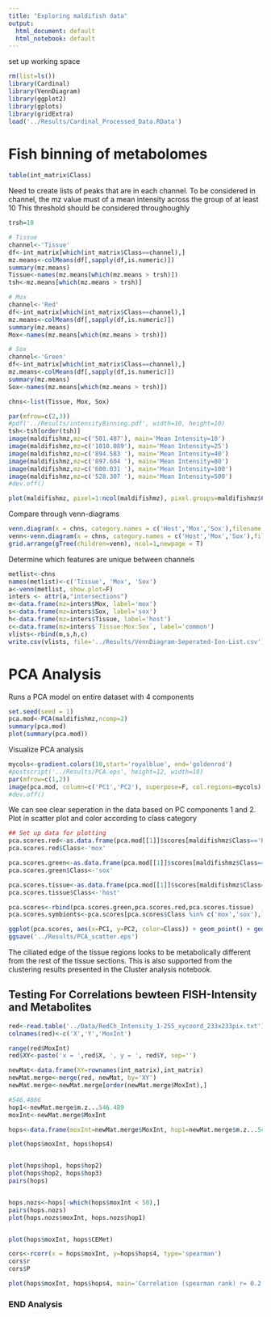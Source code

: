 ```yaml
---
title: "Exploring maldifish data"
output:
  html_document: default
  html_notebook: default
---
```


set up working space

```r
rm(list=ls())
library(Cardinal)
library(VennDiagram)
library(ggplot2)
library(gplots)
library(gridExtra)
load('../Results/Cardinal_Processed_Data.RData')
```


# Fish binning of metabolomes


```r
table(int_matrix$Class)
```

Need to create lists of peaks that are in each channel. To be considered in channel, the mz value must of a mean intensity across the group of at least 10 
This threshold should be considered throughoughly 

```r
trsh=10

# Tissue
channel<-'Tissue'
df<-int_matrix[which(int_matrix$Class==channel),]
mz.means<-colMeans(df[,sapply(df,is.numeric)])
summary(mz.means)
Tissue<-names(mz.means[which(mz.means > trsh)])
tsh<-mz.means[which(mz.means > trsh)]

# Mox
channel<-'Red'
df<-int_matrix[which(int_matrix$Class==channel),]
mz.means<-colMeans(df[,sapply(df,is.numeric)])
summary(mz.means)
Mox<-names(mz.means[which(mz.means > trsh)])

# Sox
channel<-'Green'
df<-int_matrix[which(int_matrix$Class==channel),]
mz.means<-colMeans(df[,sapply(df,is.numeric)])
summary(mz.means)
Sox<-names(mz.means[which(mz.means > trsh)])

chns<-list(Tissue, Mox, Sox)
```


```r
par(mfrow=c(2,3))
#pdf('../Results/intensityBinning.pdf', width=10, height=10)
tsh<-tsh[order(tsh)]
image(maldifishmz,mz=c('501.487'), main='Mean Intensity=10')
image(maldifishmz,mz=c('1010.089'), main='Mean Intensity=25')
image(maldifishmz,mz=c('894.583 '), main='Mean Intensity=40')
image(maldifishmz,mz=c('897.604 '), main='Mean Intensity=80')
image(maldifishmz,mz=c('600.031 '), main='Mean Intensity=100')
image(maldifishmz,mz=c('528.307 '), main='Mean Intensity=500')
#dev.off()

plot(maldifishmz, pixel=1:ncol(maldifishmz), pixel.groups=maldifishmz$Class, superpose=T, key=T, col=c('skyblue', 'lightcoral','mediumseagreen'))

```



Compare through venn-diagrams

```r
venn.diagram(x = chns, category.names = c('Host','Mox','Sox'),filename = '../Results/FishBinned_Metabolome.eps', fill=c('skyblue', 'lightcoral','mediumseagreen'))
venn<-venn.diagram(x = chns, category.names = c('Host','Mox','Sox'),filename = NULL, fill=c('skyblue', 'lightcoral','mediumseagreen'))
grid.arrange(gTree(children=venn), ncol=1,newpage = T)
```

Determine which features are unique between channels 

```r
metlist<-chns
names(metlist)<-c('Tissue', 'Mox', 'Sox')
a<-venn(metlist, show.plot=F)
inters <- attr(a,"intersections")
m<-data.frame(mz=inters$Mox, label='mox')
s<-data.frame(mz=inters$Sox, label='sox')
h<-data.frame(mz=inters$Tissue, label='host')
c<-data.frame(mz=inters$`Tissue:Mox:Sox`, label='common')
vlists<-rbind(m,s,h,c)
write.csv(vlists, file='../Results/VennDiagram-Seperated-Ion-List.csv')
```

# PCA Analysis

Runs a PCA model on entire dataset with 4 components 
```r
set.seed(seed = 1)
pca.mod<-PCA(maldifishmz,ncomp=2)
summary(pca.mod)
plot(summary(pca.mod))
```


Visualize PCA analysis 

```r
mycols<-gradient.colors(10,start='royalblue', end='goldenrod')
#postscript('../Results/PCA.eps', height=12, width=18)
par(mfrow=c(1,2))
image(pca.mod, column=c('PC1','PC2'), superpose=F, col.regions=mycols)
#dev.off()
```


We can see clear seperation in the data based on PC components 1 and 2. Plot in scatter plot and color according to class category

```r
## Set up data for plotting
pca.scores.red<-as.data.frame(pca.mod[[1]]$scores[maldifishmz$Class=='Red',])
pca.scores.red$Class<-'mox'

pca.scores.green<-as.data.frame(pca.mod[[1]]$scores[maldifishmz$Class=='Green',])
pca.scores.green$Class<-'sox'

pca.scores.tissue<-as.data.frame(pca.mod[[1]]$scores[maldifishmz$Class=='Tissue',])
pca.scores.tissue$Class<-'host'

pca.scores<-rbind(pca.scores.green,pca.scores.red,pca.scores.tissue)
pca.scores.symbionts<-pca.scores[pca.scores$Class %in% c('mox','sox'),]

ggplot(pca.scores, aes(x=PC1, y=PC2, color=Class)) + geom_point() + geom_point(data=pca.scores.symbionts,aes( x=PC1, y=PC2, color=Class)) + theme_bw() + scale_color_manual(values=c('skyblue', 'lightcoral','mediumseagreen'))
ggsave('../Results/PCA_scatter.eps')
```


The ciliated edge of the tissue regions looks to be metabolically different from the rest of the tissue sections. This is also supported from the clustering results presented in the Cluster analysis notebook.


## Testing For Correlations bewteen FISH-Intensity and Metabolites 

```r
red<-read.table('../Data/RedCh_Intensity_1-255_xycoord_233x233pix.txt')
colnames(red)<-c('X','Y','MoxInt')

range(red$MoxInt)
red$XY<-paste('x = ',red$X, ', y = ', red$Y, sep='')

newMat<-data.frame(XY=rownames(int_matrix),int_matrix)
newMat.merge<-merge(red, newMat, by='XY')
newMat.merge<-newMat.merge[order(newMat.merge$MoxInt),]

#546.4886
hop1<-newMat.merge$m.z...546.489
moxInt<-newMat.merge$MoxInt

hops<-data.frame(moxInt=newMat.merge$MoxInt, hop1=newMat.merge$m.z...546.489, hop2=newMat.merge$m.z...547.473, hop3=newMat.merge$m.z...562.483, CEMet=newMat.merge$m.z...482.361, hops4=newMat.merge$m.z...546.489)

plot(hops$moxInt, hops$hops4)


plot(hops$hop1, hops$hop2)
plot(hops$hop2, hops$hop3)
pairs(hops)


hops.nozs<-hops[-which(hops$moxInt < 50),]
pairs(hops.nozs)
plot(hops.nozs$moxInt, hops.nozs$hop1)


plot(hops$moxInt, hops$CEMet)

cors<-rcorr(x = hops$moxInt, y=hops$hops4, type='spearman')
cors$r
cors$P

plot(hops$moxInt, hops$hops4, main='Correlation (spearman rank) r= 0.2, p < 0.05', xlab='Mox Int Value', ylab='Relative Int of m.z 546.489')
```





### END Analysis 


